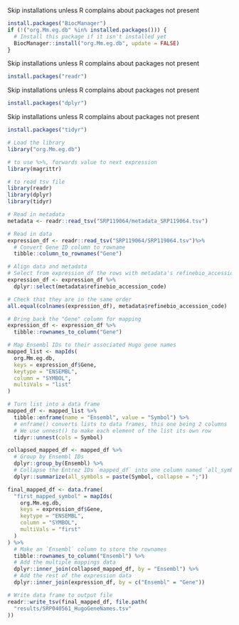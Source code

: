 Skip installations unless R complains about packages not present
```r
install.packages("BiocManager")
if (!("org.Mm.eg.db" %in% installed.packages())) {
  # Install this package if it isn't installed yet
  BiocManager::install("org.Mm.eg.db", update = FALSE)
}
```

Skip installations unless R complains about packages not present
```r
install.packages("readr")
```

Skip installations unless R complains about packages not present
```r
install.packages("dplyr")
```

Skip installations unless R complains about packages not present
```r
install.packages("tidyr")
```

```r
# Load the library
library("org.Mm.eg.db")

# to use %>%, forwards value to next expression
library(magrittr)

# to read tsv file
library(readr)
library(dplyr)
library(tidyr)
```

```r
# Read in metadata
metadata <- readr::read_tsv("SRP119064/metadata_SRP119064.tsv")

# Read in data
expression_df <- readr::read_tsv("SRP119064/SRP119064.tsv")%>%
  # Convert Gene ID column to rowname
  tibble::column_to_rownames("Gene")
```

```r
# Align data and metadata
# Select from expression_df the rows with metadata's refinebio_accession_code
expression_df <- expression_df %>%
  dplyr::select(metadata$refinebio_accession_code)

# Check that they are in the same order
all.equal(colnames(expression_df), metadata$refinebio_accession_code)
```

```r
# Bring back the "Gene" column for mapping
expression_df <- expression_df %>%
  tibble::rownames_to_column("Gene")

# Map Ensembl IDs to their associated Hugo gene names
mapped_list <- mapIds(
  org.Mm.eg.db,
  keys = expression_df$Gene,
  keytype = "ENSEMBL",
  column = "SYMBOL",
  multiVals = "list"
)
```

```r
# Turn list into a data frame
mapped_df <- mapped_list %>%
  tibble::enframe(name = "Ensembl", value = "Symbol") %>%
  # enframe() converts lists to data frames, this one being 2 columns
  # We use unnest() to make each element of the list its own row
  tidyr::unnest(cols = Symbol)
```

```r
collapsed_mapped_df <- mapped_df %>%
  # Group by Ensembl IDs
  dplyr::group_by(Ensembl) %>%
  # Collapse the Entrez IDs `mapped_df` into one column named `all_symbols`
  dplyr::summarize(all_symbols = paste(Symbol, collapse = ";"))
```

```r
final_mapped_df <- data.frame(
  "first_mapped_symbol" = mapIds(
    org.Mm.eg.db,
    keys = expression_df$Gene,
    keytype = "ENSEMBL",
    column = "SYMBOL",
    multiVals = "first"
  )
) %>%
  # Make an `Ensembl` column to store the rownames
  tibble::rownames_to_column("Ensembl") %>%
  # Add the multiple mappings data
  dplyr::inner_join(collapsed_mapped_df, by = "Ensembl") %>%
  # Add the rest of the expression data
  dplyr::inner_join(expression_df, by = c("Ensembl" = "Gene"))
```

```r
# Write data frame to output file
readr::write_tsv(final_mapped_df, file.path(
  "results/SRP040561_HugoGeneNames.tsv"
))
```